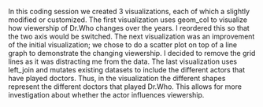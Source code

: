 

In this coding session we created 3 visualizations, each of which a slightly modified or customized. The first visualization uses geom_col to visualize how viewership of Dr.Who changes over the years. I reordered this so that the two axis would be switched. The next visualization was an improvement of the initial visualization; we chose to do a scatter plot on top of a line graph to demonstrate the changing viewership. I decided to remove the grid lines as it was distracting me from the data. The last visualization uses left_join and mutates existing datasets to include the different actors that have played doctors. Thus, in the visualization the different shapes represent the different doctors that played Dr.Who. This allows for more investigation about whether the actor influences viewership.